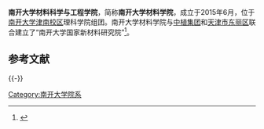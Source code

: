 '''南开大学材料科学与工程学院'''，简称'''南开大学材料学院'''，成立于2015年6月，位于[[南开大学津南校区|南开大学津南校区]]理科学院组团。南开大学材料学院与[[中植集团|中植集团]]和[[天津市|天津市]][[东丽区|东丽区]]联合建立了“南开大学国家新材料研究院”<ref>{{Cite web|url=http://mse.nankai.edu.cn/Show.asp?labelID=001001|title=南开大学材料科学与工程学院|accessdate=2016-06-04|last=WU|first=Prof. Dr.|work=mse.nankai.edu.cn|archive-url=https://web.archive.org/web/20170111011412/http://mse.nankai.edu.cn/Show.asp?labelID=001001|archive-date=2017-01-11|dead-url=yes}}</ref>。

== 参考文献 ==
{{Reflist}}

{{-}}
{{南开大学}}
[[Category:南开大学院系|Category:南开大学院系]]